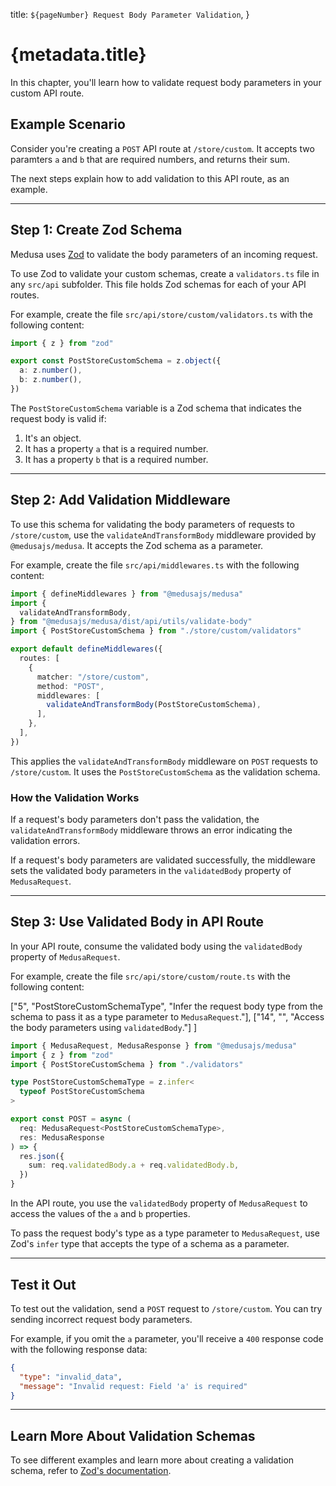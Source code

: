   title: `${pageNumber} Request Body Parameter Validation`,
}

# {metadata.title}

In this chapter, you'll learn how to validate request body parameters in your custom API route.

## Example Scenario

Consider you're creating a `POST` API route at `/store/custom`. It accepts two paramters `a` and `b` that are required numbers, and returns their sum.

The next steps explain how to add validation to this API route, as an example.

---

## Step 1: Create Zod Schema

Medusa uses [Zod](https://zod.dev/) to validate the body parameters of an incoming request.

To use Zod to validate your custom schemas, create a `validators.ts` file in any `src/api` subfolder. This file holds Zod schemas for each of your API routes.

For example, create the file `src/api/store/custom/validators.ts` with the following content:

```ts title="src/api/store/custom/validators.ts"
import { z } from "zod"

export const PostStoreCustomSchema = z.object({
  a: z.number(),
  b: z.number(),
})
```

The `PostStoreCustomSchema` variable is a Zod schema that indicates the request body is valid if:

1. It's an object.
2. It has a property `a` that is a required number.
3. It has a property `b` that is a required number.

---

## Step 2: Add Validation Middleware

To use this schema for validating the body parameters of requests to `/store/custom`, use the `validateAndTransformBody` middleware provided by `@medusajs/medusa`. It accepts the Zod schema as a parameter.

For example, create the file `src/api/middlewares.ts` with the following content:

```ts title="src/api/middlewares.ts"
import { defineMiddlewares } from "@medusajs/medusa"
import { 
  validateAndTransformBody,
} from "@medusajs/medusa/dist/api/utils/validate-body"
import { PostStoreCustomSchema } from "./store/custom/validators"

export default defineMiddlewares({
  routes: [
    {
      matcher: "/store/custom",
      method: "POST",
      middlewares: [
        validateAndTransformBody(PostStoreCustomSchema),
      ],
    },
  ],
})
```

This applies the `validateAndTransformBody` middleware on `POST` requests to `/store/custom`. It uses the `PostStoreCustomSchema` as the validation schema.

### How the Validation Works

If a request's body parameters don't pass the validation, the `validateAndTransformBody` middleware throws an error indicating the validation errors.

If a request's body parameters are validated successfully, the middleware sets the validated body parameters in the `validatedBody` property of `MedusaRequest`.

---

## Step 3: Use Validated Body in API Route

In your API route, consume the validated body using the `validatedBody` property of `MedusaRequest`.

For example, create the file `src/api/store/custom/route.ts` with the following content:

  ["5", "PostStoreCustomSchemaType", "Infer the request body type from the schema to pass it as a type parameter to `MedusaRequest`."],
  ["14", "", "Access the body parameters using `validatedBody`."]
]

```ts title="src/api/store/custom/route.ts" highlights={routeHighlights}
import { MedusaRequest, MedusaResponse } from "@medusajs/medusa"
import { z } from "zod"
import { PostStoreCustomSchema } from "./validators"

type PostStoreCustomSchemaType = z.infer<
  typeof PostStoreCustomSchema
>

export const POST = async (
  req: MedusaRequest<PostStoreCustomSchemaType>,
  res: MedusaResponse
) => {
  res.json({
    sum: req.validatedBody.a + req.validatedBody.b,
  })
}
```

In the API route, you use the `validatedBody` property of `MedusaRequest` to access the values of the `a` and `b` properties.

<Note title="Tip">

To pass the request body's type as a type parameter to `MedusaRequest`, use Zod's `infer` type that accepts the type of a schema as a parameter.

</Note>

---

## Test it Out

To test out the validation, send a `POST` request to `/store/custom`. You can try sending incorrect request body parameters.

For example, if you omit the `a` parameter, you'll receive a `400` response code with the following response data:

```json
{
  "type": "invalid_data",
  "message": "Invalid request: Field 'a' is required"
}
```

---

## Learn More About Validation Schemas

To see different examples and learn more about creating a validation schema, refer to [Zod's documentation](https://zod.dev).
